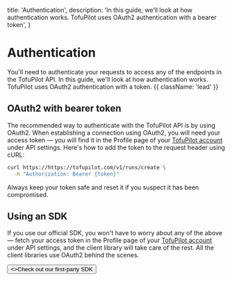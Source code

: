   title: 'Authentication',
  description:
    'In this guide, we’ll look at how authentication works. TofuPilot uses OAuth2 authentication with a bearer token',
}

# Authentication

You'll need to authenticate your requests to access any of the endpoints in the TofuPilot API. In this guide, we'll look at how authentication works. TofuPilot uses OAuth2 authentication with a token. {{ className: 'lead' }}

## OAuth2 with bearer token

The recommended way to authenticate with the TofuPilot API is by using OAuth2. When establishing a connection using OAuth2, you will need your access token — you will find it in the Profile page of your [TofuPilot account](https://tofupilot.com/home) under API settings. Here's how to add the token to the request header using cURL:

```bash {{ title: 'Example request with bearer token' }}
curl https://https://tofupilot.com/v1/runs/create \
  -H "Authorization: Bearer {token}"
```

Always keep your token safe and reset it if you suspect it has been compromised.

## Using an SDK

If you use our official SDK, you won't have to worry about any of the above — fetch your access token in the Profile page of your [TofuPilot account](https://tofupilot.com/home) under API settings, and the client library will take care of the rest. All the client libraries use OAuth2 behind the scenes.

<div className="not-prose">
  <Button href="/sdks" variant="text" arrow="right">
    <>Check out our first-party SDK</>
  </Button>
</div>
